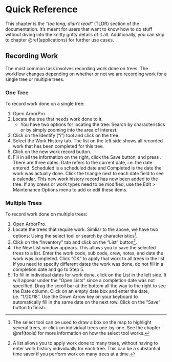 # Quick Reference {#quick-references}

This chapter is the _"too long, didn't read"_ (TLDR) section of the documentation. It's meant for users that want to know how to do stuff without diving into the knitty gritty details of it all. Additionally, you can skip to chapter \@ref(applications) for further use cases.

## Recording Work

The most common task involves recording work done on trees. The workflow changes depending on whether or not we are recording work for a single tree or multiple trees.

### One Tree

To record work done on a single tree:

1. Open ArborPro.
2. Locate the tree that needs work done to it.
    * You have two options for locating the tree: Search by characteristics or by simply zooming into the area of interest.
3. Click on the Identify ("i") tool and click on the tree.
4. Select the Work History tab. The list on the left side shows all recorded work that has been completed for this tree. 
5. Click on the new work record button.
6. Fill in all the information on the right, click the Save button, and press <OK>. There are three dates: Date refers to the current date, i.e. the date entered. Scheduled is a scheduled date and Completed is the date the work was actually done. Click the triangle next to each date field to see a calendar. This new work history record has now been added to the tree. If any crews or work types need to be modified, use the Edit > Maintenance Options menu to add or edit these items.

### Multiple Trees

To record work done on multiple trees:

1. Open ArborPro.
2. Locate the trees that require work. Simliar to the above, we have two options: Using the select tool or search by characteristics^[The select tool can be used to draw a box on the map to highlight several trees, or click on individual trees one-by-one. See the chapter \@ref(tools) for more information on how the select tool works.].
3. Click on the "Inventory" tab and click on the "List" button^[A list allows you to apply work done to many trees, without having to enter work history individually for each tree. This can be a substantial time saver if you perform work on many trees at a time.].
4. The New List window appears. This allows you to save the selected trees to a list. Enter the work code, sub code, crew, notes, and date the work was completed. Click "OK" to apply that work to all trees in the list. If you need to specify different dates the work was done, do not fill in a completion date and go to Step 5.
5. To fill in individual dates for work done, click on the List in the left side. It will appear under the "Open Lists" since a completion date was not specified. Drag the scroll bar at the bottom all the way to the right to see the Date column. Click on an empty date box and enter the date, i.e. "1/20/18". Use the Down Arrow key on your keyboard to automatically fill in the same date on the next row. Click on the "Save" button to finish.
